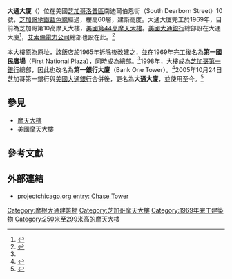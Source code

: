 {{NoteTA
|G1=地名
|G2=Toponym
|G3=People
}}
{{Infobox building
|name               = 大通大廈<br>Chase Tower
|image              = Chase Tower in Chicago.jpg
|caption            = 
|location           = {{USA}}[[芝加哥|芝加哥]][[洛普區|洛普區]]<br/>南迪爾伯恩街10號
|roof               = {{convert|260|m|abbr=off}}
|floor_count        = 60層
|start_date         = 1964年
|completion_date    = 1969年
|top_floor          = 
|antenna_spire      = 
|floor_area         = {{convert|200000|m2|abbr=off}}
|elevator_count     = 
|architect          = C.F. Murphy Associates<br>{{link-en|帕金斯威尔建筑设计事务所|Perkins and Will}}
|references         = <ref name=autogenerated3 >{{cite web | language =en | title =Chase Tower - Chicago Architecture | publisher =Chicagoarchitecture.info | url =http://www.chicagoarchitecture.info/Building/1038/Chase_Tower.php | accessdate =2007-07-08 | deadurl =yes | archive-url =https://web.archive.org/web/20190724011737/https://www.chicagoarchitecture.info/Building/1038/Chase_Tower.php | archive-date =2019-07-24 }}</ref><ref name=autogenerated2 >{{cite web | language =en | title =One First National Plaza | publisher =Skyscraper.org | url =http://www.skyscraper.org/EXHIBITIONS/BIG_BUILDINGS/CONTENT/jumbos/j_04.htm | accessdate =2007-07-08 | deadurl =no | archive-url =https://web.archive.org/web/20190721132213/https://www.skyscraper.org/EXHIBITIONS/BIG_BUILDINGS/CONTENT/jumbos/j_04.htm | archive-date =2019-07-21 }}</ref><ref>{{cite web | language =en | title =Chase Tower, Chicago | publisher =A View on Cities | url =http://www.aviewoncities.com/building/chasetower.htm | accessdate =2007-07-08 | deadurl =yes | archive-url =https://web.archive.org/web/20190629144746/http://www.aviewoncities.com/buildings/chicago/chasetower.htm | archive-date =2019-06-29 }}</ref><ref>{{emporis|chasetower-chicago-il-usa}}，{{Cite web |url=https://www.emporis.com/buildings/117332/chase-tower-chicago-il-usa |title=存档副本 |access-date=2019-09-13 |archive-date=2019-07-12 |archive-url=https://web.archive.org/web/20190712121804/https://www.emporis.com/buildings/117332/chase-tower-chicago-il-usa |dead-url=unfit }}{{en}}</ref>
}}

'''大通大廈'''（{{lang-en|'''Chase Tower'''}}）位在美國[[芝加哥|芝加哥]][[洛普區|洛普區]]南迪爾伯恩街（South Dearborn Street）10號，[[芝加哥地鐵藍色線|芝加哥地鐵藍色線]]經過，樓高60層，建築高度{{convert|260|m|abbr=off}}。大通大廈完工於1969年，目前為芝加哥第10高摩天大樓，[[美國摩天大樓列表|美國第44高摩天大樓]]。[[美國大通銀行|美國大通銀行]]總部設在大通大廈<ref>{{cite web | language = en | title = JPMorgan History - The History of Our Firm | url = http://www.jpmorganchase.com/corporate/About-JPMC/jpmorgan-history.htm | publisher = [[摩根大通|Exelon Corporation]] | accessdate = 2007-07-08 | deadurl = no | archive-url = https://web.archive.org/web/20190710143548/https://www.jpmorganchase.com/corporate/About-JPMC/our-history.htm | archive-date = 2019-07-10 }}</ref>，[[艾索倫電力公司|艾索倫電力公司]]總部也設在此。<ref>{{cite web | language = en | title = Contact Us | url = http://www.exeloncorp.com/aboutus/terms/contact_us | publisher = [[艾索倫電力公司|JPMorgan Chase & Co]] | accessdate = 2007-07-08 | deadurl = yes | archive-url = https://web.archive.org/web/20091230065847/http://exeloncorp.com/aboutus/terms/contact_us | archive-date = 2009-12-30 }}</ref>

本大樓原為{{le|莫里森飯店 (芝加哥)|Morrison Hotel (Chicago)|莫里森飯店}}原址，該飯店於1965年拆除後改建之，並在1969年完工後名為'''第一國民廣場'''（First National Plaza），同時成為{{le|芝加哥第一國民銀行|First Chicago Bank}}總部。<ref name=autogenerated2 />1998年，大樓成為[[芝加哥第一銀行|芝加哥第一銀行]]總部，因此也改名為'''第一銀行大廈'''（Bank One Tower）。<ref>{{cite web | language = en | title = Contact Information | url = http://www.bankone.com/about/profile/contacts/ | publisher = [[芝加哥第一銀行|Bank One Corporation]] | date = 2001-04-10 | accessdate = 2010-03-31 | deadurl = yes | archive-url = https://web.archive.org/web/20010410213519/http://www.bankone.com/about/profile/contacts/ | archive-date = 2001-04-10 }}</ref>2005年10月24日芝加哥第一銀行與[[美國大通銀行|美國大通銀行]]合併後，更名為'''大通大廈'''，並使用至今。<ref>{{cite web | language = en | title = Chase Tower - view from bottom | url = https://www.earthinpictures.com/world/usa/chicago/chase_tower_-_view_from_bottom.html | publisher = earth in pictures | accessdate = 2019-09-13 | deadurl = no | archive-url = https://web.archive.org/web/20100625050100/http://www.earthinpictures.com/world/usa/chicago/chase_tower_-_view_from_bottom.html | archive-date = 2010-06-25 }}</ref>

== 參見 ==
* [[摩天大樓|摩天大樓]]
* [[美國摩天大樓|美國摩天大樓]]

==參考文獻==
{{Reflist}}

==外部連結==
* [https://web.archive.org/web/20050204135501/http://projectchicago.org/database/LOOP/0004/index.html#TOP projectchicago.org entry: Chase Tower]{{en}}

{{摩根大通}}
{{Authority control}}
[[Category:摩根大通建筑物|Category:摩根大通建筑物]]
[[Category:芝加哥摩天大樓|Category:芝加哥摩天大樓]]
[[Category:1969年完工建築物|Category:1969年完工建築物]]
[[Category:250米至299米高的摩天大樓|Category:250米至299米高的摩天大樓]]